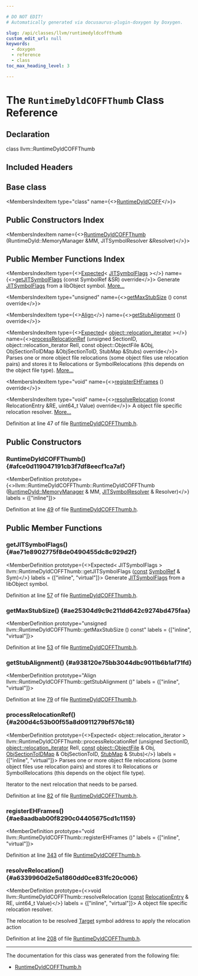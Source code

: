 ```yaml
---

# DO NOT EDIT!
# Automatically generated via docusaurus-plugin-doxygen by Doxygen.

slug: /api/classes/llvm/runtimedyldcoffthumb
custom_edit_url: null
keywords:
  - doxygen
  - reference
  - class
toc_max_heading_level: 3

---
```





# The `RuntimeDyldCOFFThumb` Class Reference

<DoxygenPage pluginConfig={pluginConfig}>



## Declaration

<CodeBlock>class llvm::RuntimeDyldCOFFThumb</CodeBlock>

## Included Headers

<IncludesList>
<IncludesListItem
  filePath="ExecutionEngine/RuntimeDyld/Targets/RuntimeDyldCOFFThumb.h"
  permalink="/docs/api/files/lib/lib/executionengine/lib/executionengine/runtimedyld/lib/executionengine/runtimedyld/targets/runtimedyldcoffthumb-h"
  isLocal="true" />
</IncludesList>

## Base class

<MembersIndex>

<MembersIndexItem
  type="class"
  name={<><a href="/docs/api/classes/llvm/runtimedyldcoff">RuntimeDyldCOFF</a></>}>
</MembersIndexItem>

</MembersIndex>

## Public Constructors Index

<MembersIndex>

<MembersIndexItem
  name={<><a href="#afce0d119047191cb3f7df8eecf1ca7af">RuntimeDyldCOFFThumb</a> (RuntimeDyld::MemoryManager &amp;MM, JITSymbolResolver &amp;Resolver)</>}>
</MembersIndexItem>

</MembersIndex>

## Public Member Functions Index

<MembersIndex>

<MembersIndexItem
  type={<><a href="/docs/api/classes/llvm/expected">Expected</a>&lt; <a href="/docs/api/classes/llvm/jitsymbolflags">JITSymbolFlags</a> &gt;</>}
  name={<><a href="#ae71e8902775f8de0490455dc8c929d2f">getJITSymbolFlags</a> (const SymbolRef &amp;SR) override</>}>
Generate <a href="/docs/api/classes/llvm/jitsymbolflags">JITSymbolFlags</a> from a libObject symbol. <a href="#ae71e8902775f8de0490455dc8c929d2f">More...</a>
</MembersIndexItem>

<MembersIndexItem
  type="unsigned"
  name={<><a href="#ae25304d9c9c211dd642c9274bd475faa">getMaxStubSize</a> () const override</>}>
</MembersIndexItem>

<MembersIndexItem
  type={<><a href="/docs/api/structs/llvm/align">Align</a></>}
  name={<><a href="#a938120e75bb3044dbc9011b6b1af71fd">getStubAlignment</a> () override</>}>
</MembersIndexItem>

<MembersIndexItem
  type={<><a href="/docs/api/classes/llvm/expected">Expected</a>&lt; <a href="/docs/api/namespaces/llvm/object/#acc360db994cbcc482937196bf406df98">object::relocation&#95;iterator</a> &gt;</>}
  name={<><a href="#a200d4c53b00f55a8d0911279bf576c18">processRelocationRef</a> (unsigned SectionID, object::relocation&#95;iterator RelI, const object::ObjectFile &amp;Obj, ObjSectionToIDMap &amp;ObjSectionToID, StubMap &amp;Stubs) override</>}>
Parses one or more object file relocations (some object files use relocation pairs) and stores it to Relocations or SymbolRelocations (this depends on the object file type). <a href="#a200d4c53b00f55a8d0911279bf576c18">More...</a>
</MembersIndexItem>

<MembersIndexItem
  type="void"
  name={<><a href="#ae8aadbab00f8290c04405675cd1c1159">registerEHFrames</a> () override</>}>
</MembersIndexItem>

<MembersIndexItem
  type="void"
  name={<><a href="#a6339960d2e5a1860dd0ce831fc20c006">resolveRelocation</a> (const RelocationEntry &amp;RE, uint64&#95;t Value) override</>}>
A object file specific relocation resolver. <a href="#a6339960d2e5a1860dd0ce831fc20c006">More...</a>
</MembersIndexItem>

</MembersIndex>


Definition at line 47 of file <a href="/docs/api/files/lib/lib/executionengine/lib/executionengine/runtimedyld/lib/executionengine/runtimedyld/targets/runtimedyldcoffthumb-h">RuntimeDyldCOFFThumb.h</a>.

<SectionDefinition>

## Public Constructors

### RuntimeDyldCOFFThumb() {#afce0d119047191cb3f7df8eecf1ca7af}

<MemberDefinition
  prototype={<>llvm::RuntimeDyldCOFFThumb::RuntimeDyldCOFFThumb (<a href="/docs/api/classes/llvm/runtimedyld/memorymanager">RuntimeDyld::MemoryManager</a> &amp; MM, <a href="/docs/api/classes/llvm/jitsymbolresolver">JITSymbolResolver</a> &amp; Resolver)</>}
  labels = {["inline"]}>

Definition at line <a href="/docs/api/files/lib/lib/executionengine/lib/executionengine/runtimedyld/lib/executionengine/runtimedyld/targets/runtimedyldcoffthumb-h/#l00049">49</a> of file <a href="/docs/api/files/lib/lib/executionengine/lib/executionengine/runtimedyld/lib/executionengine/runtimedyld/targets/runtimedyldcoffthumb-h">RuntimeDyldCOFFThumb.h</a>.
</MemberDefinition>

</SectionDefinition>

<SectionDefinition>

## Public Member Functions

### getJITSymbolFlags() {#ae71e8902775f8de0490455dc8c929d2f}

<MemberDefinition
  prototype={<>Expected&lt; JITSymbolFlags &gt; llvm::RuntimeDyldCOFFThumb::getJITSymbolFlags (<a href="/docs/api/files/lib/lib/target/lib/target/aarch64/aarch64promoteconstant-cpp/#a90f8350fecae261c25be85d38b451bff">const</a> <a href="/docs/api/classes/llvm/object/symbolref">SymbolRef</a> &amp; Sym)</>}
  labels = {["inline", "virtual"]}>
Generate <a href="/docs/api/classes/llvm/jitsymbolflags">JITSymbolFlags</a> from a libObject symbol.

Definition at line <a href="/docs/api/files/lib/lib/executionengine/lib/executionengine/runtimedyld/lib/executionengine/runtimedyld/targets/runtimedyldcoffthumb-h/#l00057">57</a> of file <a href="/docs/api/files/lib/lib/executionengine/lib/executionengine/runtimedyld/lib/executionengine/runtimedyld/targets/runtimedyldcoffthumb-h">RuntimeDyldCOFFThumb.h</a>.
</MemberDefinition>

### getMaxStubSize() {#ae25304d9c9c211dd642c9274bd475faa}

<MemberDefinition
  prototype="unsigned llvm::RuntimeDyldCOFFThumb::getMaxStubSize () const"
  labels = {["inline", "virtual"]}>

Definition at line <a href="/docs/api/files/lib/lib/executionengine/lib/executionengine/runtimedyld/lib/executionengine/runtimedyld/targets/runtimedyldcoffthumb-h/#l00053">53</a> of file <a href="/docs/api/files/lib/lib/executionengine/lib/executionengine/runtimedyld/lib/executionengine/runtimedyld/targets/runtimedyldcoffthumb-h">RuntimeDyldCOFFThumb.h</a>.
</MemberDefinition>

### getStubAlignment() {#a938120e75bb3044dbc9011b6b1af71fd}

<MemberDefinition
  prototype="Align llvm::RuntimeDyldCOFFThumb::getStubAlignment ()"
  labels = {["inline", "virtual"]}>

Definition at line <a href="/docs/api/files/lib/lib/executionengine/lib/executionengine/runtimedyld/lib/executionengine/runtimedyld/targets/runtimedyldcoffthumb-h/#l00079">79</a> of file <a href="/docs/api/files/lib/lib/executionengine/lib/executionengine/runtimedyld/lib/executionengine/runtimedyld/targets/runtimedyldcoffthumb-h">RuntimeDyldCOFFThumb.h</a>.
</MemberDefinition>

### processRelocationRef() {#a200d4c53b00f55a8d0911279bf576c18}

<MemberDefinition
  prototype={<>Expected&lt; object::relocation&#95;iterator &gt; llvm::RuntimeDyldCOFFThumb::processRelocationRef (unsigned SectionID, <a href="/docs/api/namespaces/llvm/object/#acc360db994cbcc482937196bf406df98">object::relocation&#95;iterator</a> RelI, <a href="/docs/api/files/lib/lib/target/lib/target/aarch64/aarch64promoteconstant-cpp/#a90f8350fecae261c25be85d38b451bff">const</a> <a href="/docs/api/classes/llvm/object/objectfile">object::ObjectFile</a> &amp; Obj, <a href="/docs/api/classes/llvm/runtimedyldimpl/#a22b1a24bb422a0f0896dd84dff7933e2">ObjSectionToIDMap</a> &amp; ObjSectionToID, <a href="/docs/api/classes/llvm/runtimedyldimpl/#a45d3097b94f4f98303ae36e6c6b7eee6">StubMap</a> &amp; Stubs)</>}
  labels = {["inline", "virtual"]}>
Parses one or more object file relocations (some object files use relocation pairs) and stores it to Relocations or SymbolRelocations (this depends on the object file type).

<SectionUser title="Returns">
Iterator to the next relocation that needs to be parsed.
</SectionUser>

Definition at line <a href="/docs/api/files/lib/lib/executionengine/lib/executionengine/runtimedyld/lib/executionengine/runtimedyld/targets/runtimedyldcoffthumb-h/#l00082">82</a> of file <a href="/docs/api/files/lib/lib/executionengine/lib/executionengine/runtimedyld/lib/executionengine/runtimedyld/targets/runtimedyldcoffthumb-h">RuntimeDyldCOFFThumb.h</a>.
</MemberDefinition>

### registerEHFrames() {#ae8aadbab00f8290c04405675cd1c1159}

<MemberDefinition
  prototype="void llvm::RuntimeDyldCOFFThumb::registerEHFrames ()"
  labels = {["inline", "virtual"]}>

Definition at line <a href="/docs/api/files/lib/lib/executionengine/lib/executionengine/runtimedyld/lib/executionengine/runtimedyld/targets/runtimedyldcoffthumb-h/#l00343">343</a> of file <a href="/docs/api/files/lib/lib/executionengine/lib/executionengine/runtimedyld/lib/executionengine/runtimedyld/targets/runtimedyldcoffthumb-h">RuntimeDyldCOFFThumb.h</a>.
</MemberDefinition>

### resolveRelocation() {#a6339960d2e5a1860dd0ce831fc20c006}

<MemberDefinition
  prototype={<>void llvm::RuntimeDyldCOFFThumb::resolveRelocation (<a href="/docs/api/files/lib/lib/target/lib/target/aarch64/aarch64promoteconstant-cpp/#a90f8350fecae261c25be85d38b451bff">const</a> <a href="/docs/api/classes/llvm/relocationentry">RelocationEntry</a> &amp; RE, uint64&#95;t Value)</>}
  labels = {["inline", "virtual"]}>
A object file specific relocation resolver.

<ParametersList title="Parameters">
<ParametersListItem name="RE">The relocation to be resolved</ParametersListItem>
<ParametersListItem name="<a href=&quot;/docs/api/classes/llvm/value&quot;>Value</a>"><a href="/docs/api/classes/llvm/target">Target</a> symbol address to apply the relocation action</ParametersListItem>
</ParametersList>

Definition at line <a href="/docs/api/files/lib/lib/executionengine/lib/executionengine/runtimedyld/lib/executionengine/runtimedyld/targets/runtimedyldcoffthumb-h/#l00208">208</a> of file <a href="/docs/api/files/lib/lib/executionengine/lib/executionengine/runtimedyld/lib/executionengine/runtimedyld/targets/runtimedyldcoffthumb-h">RuntimeDyldCOFFThumb.h</a>.
</MemberDefinition>

</SectionDefinition>

<hr/>

The documentation for this class was generated from the following file:

<ul>
<li><a href="/docs/api/files/lib/lib/executionengine/lib/executionengine/runtimedyld/lib/executionengine/runtimedyld/targets/runtimedyldcoffthumb-h">RuntimeDyldCOFFThumb.h</a></li>
</ul>

</DoxygenPage>
